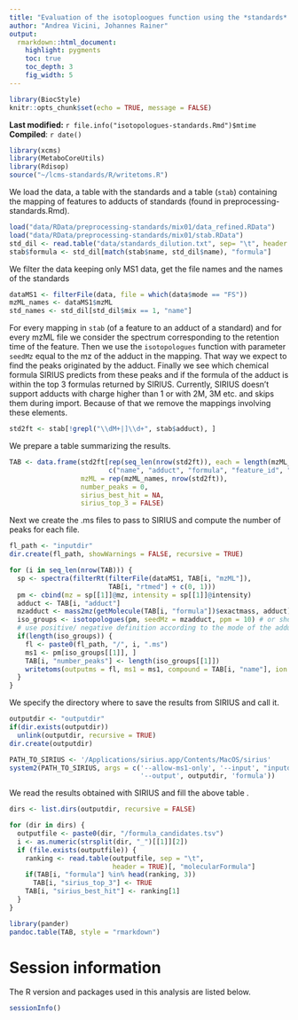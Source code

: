 ```yaml
---
title: "Evaluation of the isotoploogues function using the *standards* data set"
author: "Andrea Vicini, Johannes Rainer"
output:
  rmarkdown::html_document:
    highlight: pygments
    toc: true
    toc_depth: 3
    fig_width: 5
---
```


```r
library(BiocStyle)
knitr::opts_chunk$set(echo = TRUE, message = FALSE)
```

**Last modified:** `r file.info("isotopologues-standards.Rmd")$mtime`<br />
**Compiled**: `r date()`

```r
library(xcms)
library(MetaboCoreUtils)
library(Rdisop)
source("~/lcms-standards/R/writetoms.R")
```

We load the data, a table with the standards and a table (`stab`) containing the
mapping of features to adducts of standards (found in
preprocessing-standards.Rmd).

```r
load("data/RData/preprocessing-standards/mix01/data_refined.RData")
load("data/RData/preprocessing-standards/mix01/stab.RData")
std_dil <- read.table("data/standards_dilution.txt", sep= "\t", header = TRUE)
stab$formula <- std_dil[match(stab$name, std_dil$name), "formula"]
```

We filter the data keeping only MS1 data, get the file names and the names of 
the standards
```r
dataMS1 <- filterFile(data, file = which(data$mode == "FS"))
mzML_names <- dataMS1$mzML 
std_names <- std_dil[std_dil$mix == 1, "name"]
```

For every mapping in `stab` (of a feature to an adduct of a standard) and for 
every mzML file we consider the spectrum corresponding to the retention time of
the feature. Then we use the `isotopologues` function with parameter `seedMz` 
equal to the mz of the adduct in the mapping. That way we expect to find the
peaks originated by the adduct. Finally we see which chemical formula SIRIUS 
predicts from these peaks and if the formula of the adduct is within the 
top 3 formulas returned by SIRIUS.
Currently, SIRIUS doesn't support adducts with charge higher than 1 or with
2M, 3M etc. and skips them during import. Because of that we remove the mappings
involving these elements.

```r
std2ft <- stab[!grepl("\\dM+|]\\d+", stab$adduct), ]
```

We prepare a table summarizing the results.
```r
TAB <- data.frame(std2ft[rep(seq_len(nrow(std2ft)), each = length(mzML_names)), 
                         c("name", "adduct", "formula", "feature_id", "rtmed")],
                  mzML = rep(mzML_names, nrow(std2ft)),
                  number_peaks = 0,
                  sirius_best_hit = NA,
                  sirius_top_3 = FALSE)
```

Next we create the .ms files to pass to SIRIUS and compute the number of peaks 
for each file.
```r
fl_path <- "inputdir"
dir.create(fl_path, showWarnings = FALSE, recursive = TRUE)

for (i in seq_len(nrow(TAB))) {
  sp <- spectra(filterRt(filterFile(dataMS1, TAB[i, "mzML"]), 
                         TAB[i, "rtmed"] + c(0, 1)))
  pm <- cbind(mz = sp[[1]]@mz, intensity = sp[[1]]@intensity)
  adduct <- TAB[i, "adduct"]
  mzadduct <- mass2mz(getMolecule(TAB[i, "formula"])$exactmass, adduct)[1, 1]
  iso_groups <- isotopologues(pm, seedMz = mzadduct, ppm = 10) # or should I 
  # use positive/ negative definition according to the mode of the adduct? 
  if(length(iso_groups)) {
    fl <- paste0(fl_path, "/", i, ".ms")
    ms1 <- pm[iso_groups[[1]], ]
    TAB[i, "number_peaks"] <- length(iso_groups[[1]])
    writetoms(outputms = fl, ms1 = ms1, compound = TAB[i, "name"], ion = adduct)
  }
}
```

We specify the directory where to save the results from SIRIUS and call it.
```r
outputdir <- "outputdir"
if(dir.exists(outputdir))
  unlink(outputdir, recursive = TRUE)
dir.create(outputdir)

PATH_TO_SIRIUS <- '/Applications/sirius.app/Contents/MacOS/sirius'
system2(PATH_TO_SIRIUS, args = c('--allow-ms1-only', '--input', "inputdir",
                                 '--output', outputdir, 'formula'))

```

We read the results obtained with SIRIUS and fill the above table .
```r
dirs <- list.dirs(outputdir, recursive = FALSE)

for (dir in dirs) {
  outputfile <- paste0(dir, "/formula_candidates.tsv")
  i <- as.numeric(strsplit(dir, "_")[[1]][2])
  if (file.exists(outputfile)) {
    ranking <- read.table(outputfile, sep = "\t",
                          header = TRUE)[, "molecularFormula"]
    if(TAB[i, "formula"] %in% head(ranking, 3))
      TAB[i, "sirius_top_3"] <- TRUE
    TAB[i, "sirius_best_hit"] <- ranking[1]
  }
}
```

```r
library(pander)
pandoc.table(TAB, style = "rmarkdown")
```

# Session information

The R version and packages used in this analysis are listed below.

```r
sessionInfo()
```
